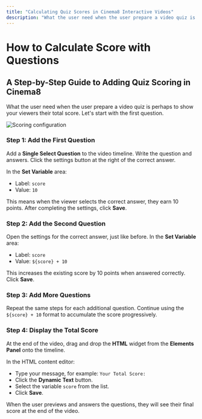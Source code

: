 ---
title: "Calculating Quiz Scores in Cinema8 Interactive Videos"
description: "What the user need when the user prepare a video quiz is perhaps to show your viewers their total score. Let's start with the first question."
---


# How to Calculate Score with Questions

## A Step-by-Step Guide to Adding Quiz Scoring in Cinema8

What the user need when the user prepare a video quiz is perhaps to show your viewers their total score. Let's start with the first question.

![Scoring configuration](/screenshot/questions/calculate-score-1.webp)

<Steps>

### Step 1: Add the First Question

Add a **Single Select Question** to the video timeline. Write the question and answers. Click the settings button at the right of the correct answer.

In the **Set Variable** area:

- Label: `score`
- Value: `10`

This means when the viewer selects the correct answer, they earn 10 points. After completing the settings, click **Save**.

### Step 2: Add the Second Question

Open the settings for the correct answer, just like before. In the **Set Variable** area:

- Label: `score`
- Value: `${score} + 10`

This increases the existing score by 10 points when answered correctly. Click **Save**.

### Step 3: Add More Questions

Repeat the same steps for each additional question. Continue using the `${score} + 10` format to accumulate the score progressively.

### Step 4: Display the Total Score

At the end of the video, drag and drop the **HTML** widget from the **Elements Panel** onto the timeline.

In the HTML content editor:

- Type your message, for example: `Your Total Score:`
- Click the **Dynamic Text** button.
- Select the variable `score` from the list.
- Click **Save**.

</Steps>

<Callout type="info">
When the user previews and answers the questions, they will see their final score at the end of the video.
</Callout>
